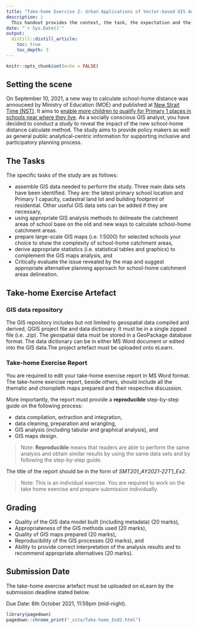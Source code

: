 ```yaml
---
title: "Take-home Exercise 2: Urban Applications of Vector-based GIS Analysis"
description: |
  This handout provides the context, the task, the expectation and the grading criteria of Take-home Exercise 2.  Students must review and understand them before getting started with the take-home exercise. 
date: "`r Sys.Date()`"
output:
  distill::distill_article:
    toc: true
    toc_depth: 3
---
```


```r
knitr::opts_chunk$set(echo = FALSE)
```

## Setting the scene

On September 10, 2021, a new way to calculate school-home distance was annouceed by Ministry of Education (MOE) and published at [New Strait Time (NST)](https://www.straitstimes.com/singapore/parenting-education/new-way-of-calculating-distance-for-p1-registration-means-more). It aims to [enable more children to qualify for Primary 1 places in schools near where they live](https://www.straitstimes.com/singapore/parenting-education/new-p1-registration-rules-for-2022-more-places-to-be-set-aside-under). As a socially conscious GIS analyst, you have decided to conduct a study to reveal the impact of the new school-home distance calculate method.  The study aims to provide policy makers as well as general public analytical-centric information for supporting inclusive and participatory planning process.  

## The Tasks

The specific tasks of the study are as follows:

+ assemble GIS data needed to perform the study.  Three main data sets have been identified.  They are: the latest primary school location and Primary 1 capacity, cadastral land lot and building footprint of residential.  Other useful GIS data sets can be added if they are necessary,
+ using appropriate GIS analysis methods to delineate the catchment areas of school base on the old and new ways to calculate school-home catchment areas.  
+ prepare large-scale GIS maps (i.e. 1:5000) for selected schools your choice to show the complexity of school-home catchment areas,
+ derive appropriate statistics (i.e. statistical tables and graphics) to complement the GIS maps analysis, and
+ Critically evaluate the issue revealed by the map and suggest appropriate alternative planning approach for school-home catchment areas delineation. 

## Take-home Exercise Artefact

### GIS data repository

The GIS repository includes but not limited to geospatial data compiled and derived, QGIS project file and data dictionary. It must be in a single zipped file (i.e. .zip).  The geospatial data must be stored in a GeoPackage database format.  The data dictionary can be in either MS Word document or edited into the GIS data.The project artefact must be uploaded onto eLearn.

### Take-home Exercise Report

You are required to edit your take-home exercise report in MS Word format.  The take-home exercise report, beside others, should include all the thematic and choropleth maps prepared and their respective discussion.  

More importantly, the report must provide a **reproducible** step-by-step guide on the following process:

+ data compilation, extraction and integration,
+ data cleaning, preparation and wrangling,
+ GIS analysis (including tabular and graphical analysis), and
+ GIS maps design.

>Note: **Reproducible** means that readers are able to perform the same analysis and obtain similar results by using the same data sets and by following the step-by-step guide. 

The title of the report should be in the form of *SMT201_AY2021-22T1_Ex2*.

>Note: This is an individual exercise. You are required to work on the take home exercise and prepare submission individually.

## Grading

+ Quality of the GIS data model built (including metadata) (20 marks),
+ Appropriateness of the GIS methods used (20 marks),  
+ Quality of GIS maps prepared (20 marks),
+ Reproducibility of the GIS processes (20 marks), and
+ Ability to provide correct interpretation of the analysis results and to recommend appropriate alternatives (20 marks).

## Submission Date

The take-home exercise artefact must be uploaded on eLearn by the submission deadline stated below. 

Due Date: 6th October 2021, 11:59pm (mid-night). 


```r
library(pagedown)
pagedown::chrome_print("_site/Take-home_Ex02.html")
```
